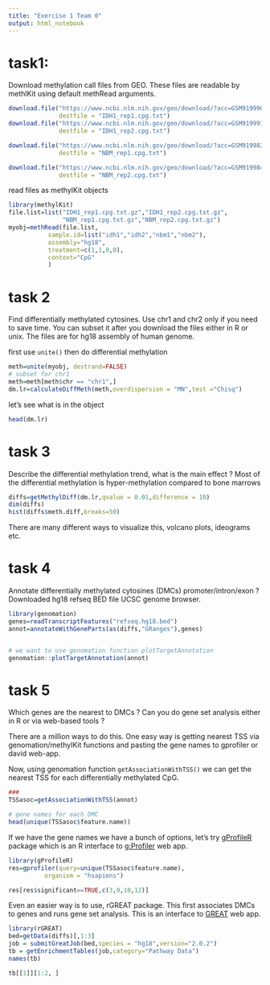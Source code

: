 ```yaml
---
title: "Exercise 1 Team 0"
output: html_notebook
---
```


# task1:
Download methylation call files from GEO. These files are readable by methlKit using default methRead arguments.

```r
download.file("https://www.ncbi.nlm.nih.gov/geo/download/?acc=GSM919990&format=file&file=GSM919990%5FIDH%2Dmut%5F1%5FmyCpG%2Etxt%2Egz",
              destfile = "IDH1_rep1.cpg.txt")
download.file("https://www.ncbi.nlm.nih.gov/geo/download/?acc=GSM919991&format=file&file=GSM919991%5FIDH%5Fmut%5F2%5FmyCpG%2Etxt%2Egz",
              destfile = "IDH1_rep2.cpg.txt")

download.file("https://www.ncbi.nlm.nih.gov/geo/download/?acc=GSM919982&format=file&file=GSM919982%5FNBM%5F1%5FmyCpG%2Etxt%2Egz",
              destfile = "NBM_rep1.cpg.txt")

download.file("https://www.ncbi.nlm.nih.gov/geo/download/?acc=GSM919984&format=file&file=GSM919984%5FNBM%5F2%5FRep1%5FmyCpG%2Etxt%2Egz",
              destfile = "NBM_rep2.cpg.txt")

```

read files as methylKit objects
```r
library(methylKit)
file.list=list("IDH1_rep1.cpg.txt.gz","IDH1_rep2.cpg.txt.gz",
               "NBM_rep1.cpg.txt.gz","NBM_rep2.cpg.txt.gz")
myobj=methRead(file.list,
           sample.id=list("idh1","idh2","nbm1","nbm2"),
           assembly="hg18",
           treatment=c(1,1,0,0),
           context="CpG"
           )
```

# task 2
Find differentially methylated cytosines. Use chr1 and chr2 only if you need to save time. You can subset it after you download the files either in R or unix. The files are for hg18 assembly of human genome.

first use `unite()` then do differential methylation
```r
meth=unite(myobj, destrand=FALSE)
# subset for chr1
meth=meth[meth$chr == "chr1",]
dm.lr=calculateDiffMeth(meth,overdispersion = "MN",test ="Chisq")

```

let's see what is in the object
```r
head(dm.lr)
```




# task 3
Describe the differential methylation trend, what is the main effect ? 
Most of the differential methylation is hyper-methylation compared to bone marrows
```r
diffs=getMethylDiff(dm.lr,qvalue = 0.01,difference = 10)
dim(diffs)
hist(diffs$meth.diff,breaks=50)
```

There are many different ways to visualize this, volcano plots, ideograms etc.

# task 4
Annotate differentially methylated cytosines (DMCs) promoter/intron/exon ?
Downloaded hg18 refseq BED file UCSC genome browser.

```r
library(genomation)
genes=readTranscriptFeatures("refseq.hg18.bed")
annot=annotateWithGeneParts(as(diffs,"GRanges"),genes)


# we want to use genomation function plotTargetAnnotation
genomation::plotTargetAnnotation(annot)
```

# task 5
Which genes are the nearest to DMCs ? Can you do gene set analysis either in R or via web-based tools ?

There are a million ways to do this.  One easy way is getting nearest TSS via genomation/methylKit functions and pasting the gene names to gprofiler or david web-app.

Now, using genomation function `getAssociationWithTSS()` we can get the nearest TSS for each differentially methylated CpG.
```r
###
TSSasoc=getAssociationWithTSS(annot)

# gene names for each DMC
head(unique(TSSasoc$feature.name))
```

If we have the gene names we have a bunch of options, let's try [gProfileR](https://cran.r-project.org/web/packages/gProfileR/)  package which is an R interface to [g:Profiler](https://biit.cs.ut.ee/gprofiler/) web app.
```r
library(gProfileR)
res=gprofiler(query=unique(TSSasoc$feature.name), 
          organism = "hsapiens")

res[res$significant==TRUE,c(3,9,10,12)]
```

Even an easier way is to use, rGREAT package. This first associates DMCs to genes and runs gene set analysis. This is an interface to [GREAT](http://great.stanford.edu) web app.
```r
library(rGREAT)
bed=getData(diffs)[,1:3]
job = submitGreatJob(bed,species = "hg18",version="2.0.2")
tb = getEnrichmentTables(job,category="Pathway Data")
names(tb)

tb[[1]][1:2, ]
```





